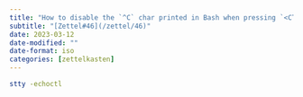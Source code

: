 ```yaml
---
title: "How to disable the `^C` char printed in Bash when pressing `<CTRL-C>`"
subtitle: "[Zettel#46](/zettel/46)"
date: 2023-03-12
date-modified: ""
date-format: iso
categories: [zettelkasten]
---
```

```bash
stty -echoctl
```
